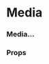 
<Meta title="Atoms|Media" component={Media} />

# Media

### Media...

<Preview withToolbar>
  <Story name="Media">
  <Grid columns="3">
    <Media
      media="https://cdn.facilityexecutive.com/wp-content/uploads/2019/09/38391858_ml-800x418-1-574x300.jpg"
    />
    <Media
      media="https://www.w3schools.com/html/horse.mp3"
    />
  </Grid>
  </Story>
</Preview>

### Props

<Props of={Media} />
